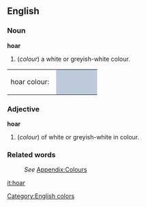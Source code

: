 ==English==

===Noun===
'''hoar'''
#(''colour'') a white or greyish-white colour.
<table><tr><td>hoar colour: &nbsp;</td>
<td bgcolor="#BDCADC" width="80">&nbsp; </td></tr></table>

===Adjective===
'''hoar'''
#(''colour'') of white or greyish-white in colour.

===Related words===
:''See'' [[Wiktionary_Appendix:Colours|Appendix:Colours]]

[[Category:English colors]]

[[it:hoar]]